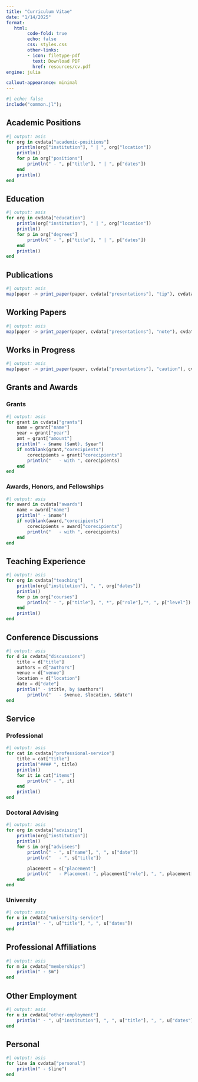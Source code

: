 ```yaml
---
title: "Curriculum Vitae"
date: "1/14/2025"
format:
   html:
        code-fold: true
        echo: false
        css: styles.css
        other-links:
        - icon: filetype-pdf
          text: Download PDF
          href: resources/cv.pdf
engine: julia

callout-appearance: minimal
---
```


```julia
#| echo: false
include("common.jl");
```

## Academic Positions

```julia
#| output: asis
for org in cvdata["academic-positions"]
    println(org["institution"], " | ", org["location"])
    println()
    for p in org["positions"]
        println(" - ", p["title"], " | ", p["dates"])
    end
    println()
end
```

## Education

```julia
#| output: asis
for org in cvdata["education"]
    println(org["institution"], " | ", org["location"])
    println()
    for p in org["degrees"]
        println(" - ", p["title"], " | ", p["dates"])
    end
    println()
end
```

## Publications

```julia
#| output: asis
map(paper -> print_paper(paper, cvdata["presentations"], "tip"), cvdata["publications"]);
```

## Working Papers

```julia
#| output: asis
map(paper -> print_paper(paper, cvdata["presentations"], "note"), cvdata["working-papers"]);
```

## Works in Progress
```julia
#| output: asis
map(paper -> print_paper(paper, cvdata["presentations"], "caution"), cvdata["works-in-progress"]);
```

## Grants and Awards

### Grants

```julia
#| output: asis
for grant in cvdata["grants"]
    name = grant["name"]
    year = grant["year"]
    amt = grant["amount"]
    println(" - $name ($amt), $year")
    if notblank(grant,"corecipients")
        corecipients = grant["corecipients"]
        println("   - with ", corecipients)
    end
end
```

### Awards, Honors, and Fellowships

```julia
#| output: asis
for award in cvdata["awards"]
    name = award["name"]
    println(" - $name")
    if notblank(award,"corecipients")
        corecipients = award["corecipients"]
        println("   - with ", corecipients)
    end
end
```

## Teaching Experience

```julia
#| output: asis
for org in cvdata["teaching"]
    println(org["institution"], ", ", org["dates"])
    println()
    for p in org["courses"]
        println(" - ", p["title"], ", *", p["role"],"*, ", p["level"])
    end
    println()
end
```

## Conference Discussions

```julia
#| output: asis
for d in cvdata["discussions"]
    title = d["title"]
    authors = d["authors"]
    venue = d["venue"]
    location = d["location"]
    date = d["date"]
    println(" - $title, by $authors")
        println("   - $venue, $location, $date")
end
```

## Service

### Professional

```julia
#| output: asis
for cat in cvdata["professional-service"]
    title = cat["title"]
    println("#### ", title)
    println()
    for it in cat["items"]
        println(" - ", it)
    end
    println()
end
```



### Doctoral Advising

```julia
#| output: asis
for org in cvdata["advising"]
    println(org["institution"])
    println()
    for s in org["advisees"]
        println(" - ", s["name"], ", ", s["date"])
        println("   - ", s["title"])

        placement = s["placement"]
        println("   - Placement: ", placement["role"], ", ", placement["institution"], ", ", placement["location"])
    end
end
```

### University

```julia
#| output: asis
for u in cvdata["university-service"]
    println(" - ", u["title"], ", ", u["dates"])
end
```

## Professional Affiliations

```julia
#| output: asis
for m in cvdata["memberships"]
    println(" - $m")
end
```

## Other Employment

```julia
#| output: asis
for u in cvdata["other-employment"]
    println(" - ", u["institution"], ", ", u["title"], ", ", u["dates"])
end
```


## Personal

```julia
#| output: asis
for line in cvdata["personal"]
    println(" - $line")
end
```
